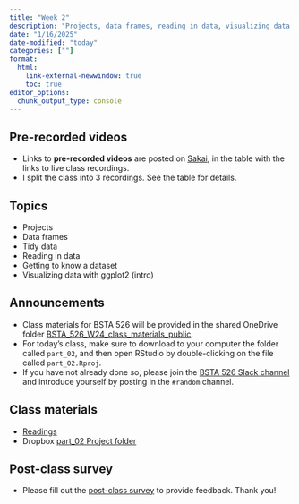 ```yaml
---
title: "Week 2"
description: "Projects, data frames, reading in data, visualizing data with ggplot2"
date: "1/16/2025"
date-modified: "today"
categories: [""]
format: 
  html:
    link-external-newwindow: true
    toc: true
editor_options: 
  chunk_output_type: console
---
```


## Pre-recorded videos

* Links to __pre-recorded videos__ are posted on [Sakai](https://sakai.ohsu.edu/portal/site/BSTA-526-1-AX-W24/tool/a973f2a2-ea06-4734-aab7-a066c5573ca6/ShowPage?returnView=&studentItemId=0&backPath=&bltiAppStores=false&errorMessage=&clearAttr=&messageId=&source=&title=&newTopLevel=false&sendingPage=190949&postedComment=false&addBefore=&itemId=5172228&path=push&topicId=&addTool=-1&recheck=&id=&forumId=), in the table with the links to live class recordings. 
* I split the class into 3 recordings. See the table for details. 

## Topics

* Projects
* Data frames
* Tidy data
* Reading in data
* Getting to know a dataset
* Visualizing data with ggplot2 (intro)


## Announcements

* Class materials for BSTA 526 will be provided in the shared OneDrive folder [BSTA_526_W24_class_materials_public](https://ohsuitg-my.sharepoint.com/:f:/g/personal/niederha_ohsu_edu/EvZ5qnesTopKqFWN2_hqEsYBLKZmJDjVxrPCbQOpvAIYSg?e=RDggRF). 
* For today's class, make sure to download to your computer the folder called `part_02`, and then open RStudio by double-clicking on the file called `part_02.Rproj`.
* If you have not already done so, please join the [BSTA 526 Slack channel](https://join.slack.com/t/bsta526w25/shared_invite/zt-2x4jl264g-KV9YvPTAqKWuEBB1gE10BA) and introduce yourself by posting in the `#random` channel.


## Class materials

* [Readings](../readings/02-reading.qmd)
* Dropbox [part_02 Project folder](XXX)

## Post-class survey

* Please fill out the [post-class survey](https://ohsu.ca1.qualtrics.com/jfe/form/SV_dhbhugCU2UnjYOi) to provide feedback. Thank you!



